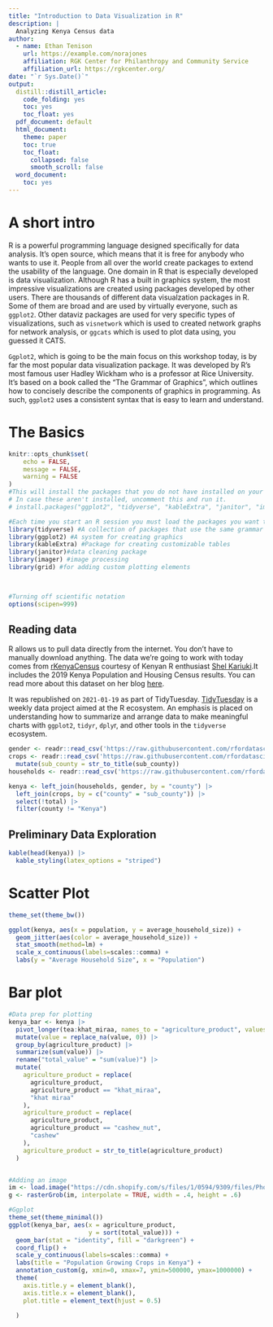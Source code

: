 ```yaml
---
title: "Introduction to Data Visualization in R"
description: |
  Analyzing Kenya Census data 
author:
  - name: Ethan Tenison 
    url: https://example.com/norajones
    affiliation: RGK Center for Philanthropy and Community Service 
    affiliation_url: https://rgkcenter.org/
date: "`r Sys.Date()`"
output:
  distill::distill_article:
    code_folding: yes
    toc: yes
    toc_float: yes
  pdf_document: default
  html_document: 
    theme: paper
    toc: true
    toc_float:
      collapsed: false
      smooth_scroll: false
  word_document:
    toc: yes
---
```


# A short intro 
R is a powerful programming language designed specifically for data analysis. It's open source, which means that it is free for anybody who wants to use it. People from all over the world create packages to extend the usability of the language. One domain in R that is especially developed is data visualization. Although R has a built in graphics system, the most impressive visualizations are created using packages developed by other users. There are thousands of different data visualzation packages in R. Some of them are broad and are used by virtually everyone, such as `ggplot2`. Other dataviz packages are used for very specific types of visualizations, such as `visnetwork` which is used to created network graphs for network analysis, or `ggcats` which is used to plot data using, you guessed it CATS.

`Ggplot2`, which is going to be the main focus on this workshop today, is by far the most popular data visualization package. It was developed by R's most famous user Hadley Wickham who is a professor at Rice University. It's based on a book called the "The Grammar of Graphics", which outlines how to concisely describe the components of graphics in programming. As such, `ggplot2` uses a consistent syntax that is easy to learn and understand. 

# The Basics 


```r
knitr::opts_chunk$set(
	echo = FALSE,
	message = FALSE,
	warning = FALSE
)
#This will install the packages that you do not have installed on your computer.
# In case these aren't installed, uncomment this and run it.
# install.packages("ggplot2", "tidyverse", "kableExtra", "janitor", "imager", "grid")

#Each time you start an R session you must load the packages you want to use  
library(tidyverse) #A collection of packages that use the same grammar and structure
library(ggplot2) #A system for creating graphics 
library(kableExtra) #Package for creating customizable tables 
library(janitor)#data cleaning package 
library(imager) #image processing
library(grid) #for adding custom plotting elements 

 

#Turning off scientific notation 
options(scipen=999)

```

## Reading data 

R allows us to pull data directly from the internet. You don't have to manually download anything. The data we're going to work with today comes from [rKenyaCensus](https://github.com/Shelmith-Kariuki/rKenyaCensus) courtesy of Kenyan R enthusiast [Shel Kariuki](https://twitter.com/Shel_Kariuki).It includes the 2019 Kenya Population and Housing Census results. You can read more about this dataset on her blog [here](https://shelkariuki.netlify.app/post/rkenyacensus/).

It was republished on `2021-01-19` as part of TidyTuesday. [TidyTuesday](https://github.com/rfordatascience/tidytuesday) is a weekly data project aimed at the R ecosystem. An emphasis is placed on understanding how to summarize and arrange data to make meaningful charts with `ggplot2`, `tidyr`, `dply`r, and other tools in the `tidyverse` ecosystem.


```r

gender <- readr::read_csv('https://raw.githubusercontent.com/rfordatascience/tidytuesday/master/data/2021/2021-01-19/gender.csv') |> clean_names()
crops <- readr::read_csv('https://raw.githubusercontent.com/rfordatascience/tidytuesday/master/data/2021/2021-01-19/crops.csv') |> clean_names() |> 
  mutate(sub_county = str_to_title(sub_county))
households <- readr::read_csv('https://raw.githubusercontent.com/rfordatascience/tidytuesday/master/data/2021/2021-01-19/households.csv') |> clean_names()

kenya <- left_join(households, gender, by = "county") |> 
  left_join(crops, by = c("county" = "sub_county")) |> 
  select(!total) |> 
  filter(county != "Kenya")
```

## Preliminary Data Exploration 


```r

kable(head(kenya)) |> 
  kable_styling(latex_options = "striped")

```

# Scatter Plot 

```r

theme_set(theme_bw())

ggplot(kenya, aes(x = population, y = average_household_size)) +
  geom_jitter(aes(color = average_household_size)) +
  stat_smooth(method=lm) +
  scale_x_continuous(labels=scales::comma) +
  labs(y = "Average Household Size", x = "Population")


```



# Bar plot


```r

#Data prep for plotting
kenya_bar <- kenya |>
  pivot_longer(tea:khat_miraa, names_to = "agriculture_product", values_to = "value") |>
  mutate(value = replace_na(value, 0)) |>
  group_by(agriculture_product) |>
  summarize(sum(value)) |>
  rename("total_value" = "sum(value)") |>
  mutate(
    agriculture_product = replace(
      agriculture_product,
      agriculture_product == "khat_miraa",
      "khat miraa"
    ),
    agriculture_product = replace(
      agriculture_product,
      agriculture_product == "cashew_nut",
      "cashew"
    ),
    agriculture_product = str_to_title(agriculture_product)
  )


#Adding an image 
im <- load.image("https://cdn.shopify.com/s/files/1/0594/9309/files/Photo_01_Camellia_sinensis_-_Kohler_s_Medizinal-Pflanzen-025_sfondo_bianco.jpg")
g <- rasterGrob(im, interpolate = TRUE, width = .4, height = .6)

#Ggplot
theme_set(theme_minimal())
ggplot(kenya_bar, aes(x = agriculture_product,
                      y = sort(total_value))) +
  geom_bar(stat = "identity", fill = "darkgreen") +
  coord_flip() +
  scale_y_continuous(labels=scales::comma) +
  labs(title = "Population Growing Crops in Kenya") +
  annotation_custom(g, xmin=0, xmax=7, ymin=500000, ymax=1000000) +
  theme(
    axis.title.y = element_blank(),
    axis.title.x = element_blank(),
    plot.title = element_text(hjust = 0.5)
    
  ) 




```

